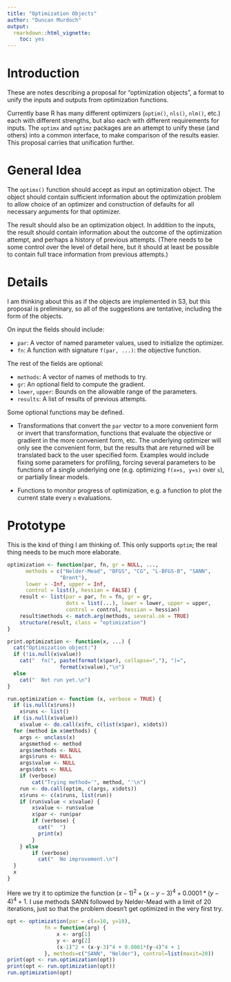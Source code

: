 ```yaml
---
title: "Optimization Objects"
author: "Duncan Murdoch"
output:
  rmarkdown::html_vignette:
    toc: yes
---
```


# Introduction

These are notes describing a proposal for "optimization objects", a format
to unify the inputs and outputs from optimization functions.

Currently base R has many different optimizers (`optim()`, `nls()`, `nlm()`, etc.)
each with different strengths, but also each with different requirements for 
inputs.  The `optimx` and `optimz` packages are an attempt to unify these
(and others) into a common interface, to make comparison of the results easier.
This proposal carries that unification further.

# General Idea

The `optimx()` function should accept as input an optimization object.  The
object should contain sufficient information about the optimization problem
to allow choice of an optimizer and construction of defaults for all necessary 
arguments for that optimizer.

The result should also be an optimization object.  In addition to the inputs, 
the result should contain information about the outcome of the optimization 
attempt, and perhaps a history of previous attempts.  (There needs to be 
some control over the level of detail here, but it should at least be possible
to contain full trace information from previous attempts.)

# Details

I am thinking about this as if the objects are implemented in S3, but
this proposal is preliminary, so all of the suggestions are tentative,
including the form of the objects.

On input the fields should include:

* `par`:  A vector of named parameter values, used to initialize the optimizer.
* `fn`:   A function with signature `f(par, ...)`: the objective function.

The rest of the fields are optional:

* `methods`:  A vector of names of methods to try.
* `gr`:   An optional field to compute the gradient.
* `lower`, `upper`:  Bounds on the allowable range of the parameters.
* `results`:  A list of results of previous attempts.

Some optional functions may be defined.

* Transformations that
convert the `par` vector to a more convenient form or invert that transformation,
functions that evaluate the objective or gradient in the more convenient
form, etc.  The underlying optimizer will only see the convenient form, but 
the results that are returned will be translated back to the user specified form.
Examples would include fixing some parameters for profiling, 
forcing several parameters to be
functions of a single underlying one (e.g. optimizing `f(x=s, y=s)` over `s`),
or partially linear models.

* Functions to monitor progress of optimization, e.g. a function to plot the
current state every `n` evaluations.

# Prototype

This is the kind of thing I am thinking of.  This only supports `optim`; the
real thing needs to be much more elaborate.

```r
optimization <- function(par, fn, gr = NULL, ...,
      methods = c("Nelder-Mead", "BFGS", "CG", "L-BFGS-B", "SANN",
                 "Brent"),
      lower = -Inf, upper = Inf,
      control = list(), hessian = FALSE) {
    result <- list(par = par, fn = fn, gr = gr, 
    	           dots = list(...), lower = lower, upper = upper,
    	           control = control, hessian = hessian)
    result$methods <- match.arg(methods, several.ok = TRUE)
    structure(result, class = "optimization")
}

print.optimization <- function(x, ...) {
  cat("Optimization object:")
  if (!is.null(x$value))
    cat("  fn(", paste(format(x$par), collapse=","), ")=", 
                 format(x$value),"\n")
  else
    cat("  Not run yet.\n")
}

run.optimization <- function (x, verbose = TRUE) {
  if (is.null(x$runs))
    x$runs <- list()
  if (is.null(x$value))
    x$value <- do.call(x$fn, c(list(x$par), x$dots))
  for (method in x$methods) {
    args <- unclass(x)
    argsmethod <- method
    args$methods <- NULL
    args$runs <- NULL
    args$value <- NULL
    args$dots <- NULL
    if (verbose)
        cat("Trying method='", method, "'\n")
    run <- do.call(optim, c(args, x$dots))
    x$runs <- c(x$runs, list(run))
    if (run$value < x$value) {
    	x$value <- run$value
    	x$par <- run$par
    	if (verbose) {
    	  cat("  ")
    	  print(x)
    	}
    } else 
    	if (verbose)
    	  cat("  No improvement.\n")
  }
  x
}
```

Here we try it to optimize the function $(x-1)^2 + (x-y-3)^4 + 0.0001*(y-4)^4 + 1$.  I use methods SANN followed by Nelder-Mead with a limit of 20 iterations,
just so that the problem doesn't get optimized in the very first try.
```r
opt <- optimization(par = c(x=10, y=10), 
		    fn = function(arg) {
		    	x <- arg[1]
		    	y <- arg[2]
		    	(x-1)^2 + (x-y-3)^4 + 0.0001*(y-4)^4 + 1
		    }, methods=c("SANN", "Nelder"), control=list(maxit=20))
print(opt <- run.optimization(opt))
print(opt <- run.optimization(opt))
run.optimization(opt)
```